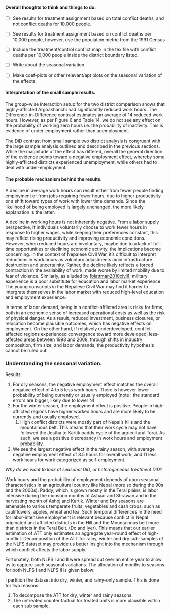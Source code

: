 #### Overall thoughts to think and things to do:

-   [ ] See results for treatment assignment based on total conflict deaths, and not conflict deaths for 10,000 people.

-   [ ] See results for treatment assignment based on conflict deaths per 10,000 people, however, use the population metric from the 1991 Census

-   [ ] Include the treatment/control conflict map in the tex file with conflict deaths per 10,000 people inside the district boundary listed.

-   [ ] Write about the seasonal variation.

-   [ ] Make coef-plots or other relevant/apt plots on the seasonal variation of the effects.

#### Interpretation of the small sample results.

The group-wise interaction setup for the two district comparison shows that highly-afflicted Arghakhanchi had significantly reduced work hours. The Difference-in-Difference contrast estimates an average of 14 reduced work hours. However, as per Figure 6 and Table 14, we do not see any effect on the probability of working zero hours i.e. the probability of inactivity. This is evidence of under-employment rather than unemployment.

The DiD contrast from small sample two district analysis is congruent with the large sample analysis outlined and described in the previous sections. While the magnitude of the effect has differed, overall the general direction of the evidence points toward a negative employment effect, whereby some highly-afflicted districts experienced unemployment, while others had to deal with under-employment.

#### The probable mechanism behind the results:

A decline in average work hours can result either from fewer people finding employment or from jobs requiring fewer hours, due to higher productivity or a shift toward types of work with lower time demands. Since the likelihood of being employed is largely unchanged, the more likely explanation is the latter.

A decline in working hours is not inherently negative. From a labor supply perspective, if individuals voluntarily choose to work fewer hours in response to higher wages, while keeping their preferences constant, this may reflect rising productivity and improving economic conditions. However, when reduced hours are involuntary, maybe due to a lack of full-time opportunities or declining economic activity, the implications become concerning. In the context of Nepalese Civil War, it's difficult to interpret reductions in work hours as voluntary adjustments amid infrastructure destruction and uncertainity. Rather, the decline likely reflects a forced contraction in the availability of work, made worse by limited mobility due to fear of violence. Similarly, as alluded by [[blattman2010civil](#LyXCite-blattman2010civil)], military experience is a poor substitute for education and labor market experience. The young conscripts in the Nepalese Civil War may find it harder to intergrate themselves in the labor market with reduced high-level education and employment experience.

In terms of labor demand, being in a conflict-afflicted area is risky for firms, both in an economic sense of increased operational costs as well as the risk of physical danger. As a result, reduced investment, business closures, or relocation become plausible outcomes, which has negative effects on employment. On the other hand, if relatively underdeveloped, conflict-affected regions experienced convergence toward more developed, less-affected areas between 1998 and 2008, through shifts in industry composition, firm size, and labor demands, the productivity hypothesis cannot be ruled out.

### Understanding the seasonal variation.

Results:

1.  For dry seasons, the negative employment effect matches the overall negative effect of 4 to 5 less work hours. There is however lower probability of being currently or usually employed (note : the standard errors are bigger, likely due to lower N)
2.  For the winter season, the employment effect is positive. People in high-afflicted regions have higher worked hours and are more likely to be currently and usually employed.
    1.  High conflict districts were mostly part of Nepal's hills and the mountainous belt. This means that their work cycle may not have followed the Jestha to Kartik paddy cycle of the agricultural Terai. As such, we see a positive discrepancy in work hours and employment probability.
3.  We see the largest negative effect in the rainy season, with average negative employment effect of 8.5 hours for overall work, and 11 less work hours for work categorized as self-employment.

*Why do we want to look at seasonal DiD, or heterogeneous treatment DiD?*

Work hours and the probability of employment depends of upon seasonal characteristics in an agricultural country like Nepal (more so during the 90s and the 2000s). Paddy, which is grown mostly in the Terai plains, is labor intensive during the monsoon months of Ashaar and Shrawan and in the harvesting month of Ashoj and Kartik. Winter and Dry seasons are amenable to various temperate fruits, vegetables and cash crops, such as cauliflowers, apples, wheat and tea. Such temporal differences in the need for labor-intensive employment is relevant because conflict in Nepal originated and afflicted districts in the Hill and the Mountainous belt more than districts in the Terai Belt. (Do and Iyer). This means that our earlier estimation of ATT only estimates an aggregate year-round effect of high-conflict. Decomposition of the ATT for rainy, winter and dry sub-samples of the NLFS dataset may provide us better insight into the mechanism through which conflict affects the labor supply.

Fortunately, both NLFS I and II were spread out over an entire year to allow us to capture such seasonal variations. The allocation of months to seasons for both NLFS I and NLFS II is given below:

I partition the dataset into dry, winter, and rainy-only sample. This is done for two reasons:

1.  To decompose the ATT for dry, winter and rainy seasons.
2.  The untreated counter factual for treated units is more plausible within each sub sample.
